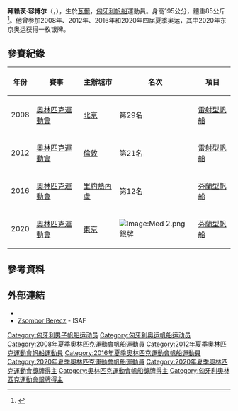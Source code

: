 {{eastern name order|[[匈牙利语|匈牙利语]]}}

{{MedalTableTop}}
{{MedalSport | 男子[[帆船|帆船]] }}
{{MedalCountry | {{HUN}} }}
{{MedalCompetition|[[奧林匹克運動會|奧林匹克運動會]]}}
{{MedalSilver|[[2020年夏季奧林匹克運動會|2020年 東京]]|[[2020年夏季奧林匹克運動會帆船男子芬蘭型比賽|芬蘭型帆船]]}}
{{MedalBottom}}

'''拜赖茨·容博尔'''（{{lang-hu|Zsombor Berecz}}，{{bd|1986年|4月26日|catIdx=Berecz, Zsombor}}），生於[[瓦爾_(匈牙利)|瓦爾]]，[[匈牙利|匈牙利]][[帆船|帆船]]運動員。身高195公分，體重85公斤<ref>{{cite web|title=Zsombor Berecz|url=http://www.bbc.co.uk/sport/olympics/2012/athletes/bbf76f6d-381e-4366-a755-1f3e14f92a03|work=BBC|accessdate=2015-04-12|archive-date=2012-08-04|archive-url=https://web.archive.org/web/20120804032543/http://www.bbc.co.uk/sport/olympics/2012/athletes/bbf76f6d-381e-4366-a755-1f3e14f92a03|dead-url=no}}</ref>。他曾参加2008年、2012年、2016年和2020年四届夏季奥运，其中2020年东京奥运获得一枚银牌。

== 參賽紀錄 ==
{| class="wikitable" width=50% style="font-size:90%; text-align:center;"
|-
!年份 !! 賽事 !! 主辦城市 !! 名次 !! 項目
|-
| rowspan=1|2008
| rowspan=1 align=left|[[2008年夏季奧林匹克運動會|奧林匹克運動會]]
| rowspan=1 align=left|{{flagicon|CHN}} [[北京|北京]] 
| 第29名
| [[2008年夏季奧林匹克運動會帆船比賽－男子激光級單人艇|雷射型帆船]]
|-
| rowspan=1|2012
| rowspan=1 align=left|[[2012年夏季奧林匹克運動會|奧林匹克運動會]]
| rowspan=1 align=left|{{flagicon|GBR}} [[倫敦|倫敦]] 
| 第21名
| [[2012年夏季奧林匹克運動會帆船男子單人小艇雷射型比賽|雷射型帆船]]
|-
| rowspan=1|2016
| rowspan=1 align=left|[[2016年夏季奧林匹克運動會|奧林匹克運動會]]
| rowspan=1 align=left|{{flagicon|BRA}} [[里約熱內盧|里約熱內盧]] 
| 第12名
| [[2016年夏季奧林匹克運動會帆船男子芬蘭型比賽|芬蘭型帆船]]
|-
| rowspan=1|2020
| rowspan=1 align=left|[[2020年夏季奧林匹克運動會|奧林匹克運動會]]
| rowspan=1 align=left|{{flagicon|JPN}} [[東京|東京]] 
| [[Image:Med_2.png|Image:Med 2.png]] 銀牌
| [[2020年夏季奧林匹克運動會帆船男子芬蘭型比賽|芬蘭型帆船]]
|}

== 參考資料 ==
{{Reflist}}

== 外部連結 == 
* {{Facebook|berecz.zsombor}}
* [http://www.sailing.org/biog.php?memberid=78592 Zsombor Berecz]{{Wayback|url=http://www.sailing.org/biog.php?memberid=78592 |date=20150822211246 }} - ISAF

{{Authority control}}
{{DEFAULTSORT:Berecz, Zsombor}}
[[Category:匈牙利男子帆船运动员|Category:匈牙利男子帆船运动员]]
[[Category:匈牙利奥运帆船运动员|Category:匈牙利奥运帆船运动员]]
[[Category:2008年夏季奧林匹克運動會帆船運動員|Category:2008年夏季奧林匹克運動會帆船運動員]]
[[Category:2012年夏季奧林匹克運動會帆船運動員|Category:2012年夏季奧林匹克運動會帆船運動員]]
[[Category:2016年夏季奧林匹克運動會帆船運動員|Category:2016年夏季奧林匹克運動會帆船運動員]]
[[Category:2020年夏季奧林匹克運動會帆船運動員|Category:2020年夏季奧林匹克運動會帆船運動員]]
[[Category:2020年夏季奧林匹克運動會獎牌得主|Category:2020年夏季奧林匹克運動會獎牌得主]]
[[Category:奧林匹克運動會帆船獎牌得主|Category:奧林匹克運動會帆船獎牌得主]]
[[Category:匈牙利奧林匹克運動會銀牌得主|Category:匈牙利奧林匹克運動會銀牌得主]]